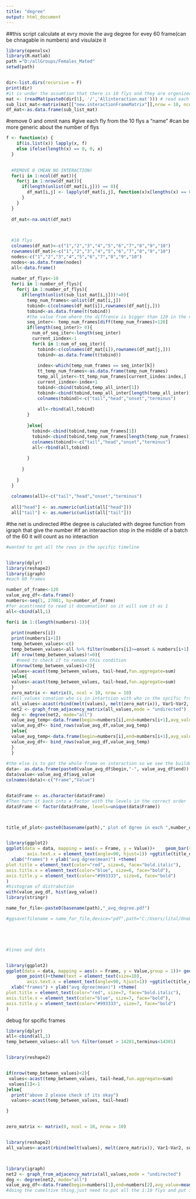 ```yaml
---
title: "degree"
output: html_document
---
```



##this script calculate at evry movie the avg degree for evey 60 frame(can be chnagable in numbers) and visulaize it 

```r

library(openxlsx)
library(R.matlab)
path ="D:/allGroups/Females_Mated"
setwd(path)


dir<-list.dirs(recursive = F)
print(dir)
#it is under the assumtion that there is 10 flys and they are orgenized in spcific way from the Allinteraction.mat
mat <- (readMat(paste0(dir[1], '/','Allinteraction.mat'))) # read each MAT file
sub_list_mat<-matrix(mat[["new.interactionFrameMatrix"]],nrow = 10, ncol = 10)
df_mat<-as.data.frame(sub_list_mat)


```


#remove 0 and omnit nans 
#give each fly from the 10 flys a "name"
#can be more generic about the number of flys
```r
f <- function(x) {
    if(is.list(x)) lapply(x, f)
    else ifelse(length(x) == 0, 0, x)
  }

  
  #REMOVE 0 (MEAN NO INTERACTION)
  for(i in 1:ncol(df_mat)){
    for(j in 1:nrow(df_mat)){
      if(length(unlist(df_mat[i,j])) == 0){
        df_mat[i,j] <- lapply(df_mat[i,j], function(x)x[lengths(x) == 0] <- 0)
      }
    }
  }
  
  df_mat<-na.omit(df_mat)

  

  #10 flys
  colnames(df_mat)<-c("1","2","3","4","5","6","7","8","9","10")
  rownames(df_mat)<-c("1","2","3","4","5","6","7","8","9","10")
  nodes<-c("1","2","3","4","5","6","7","8","9","10")
  nodes<-as.data.frame(nodes)
  all<-data.frame()
  
  number_of_flys<-10
  for(i in 1:number_of_flys){
    for(j in 1:number_of_flys){
      if(length(unlist(sub_list_mat[i,j]))!=0){
        temp_num_frames<-unlist(df_mat[i,j])
        tobind<-c(colnames(df_mat[i]),rownames(df_mat[j,]))
        tobind<-as.data.frame(t(tobind))
        #the value from where the diffrence is bigger than 120 in the next frame
        seq_inter<- temp_num_frames[diff(temp_num_frames)>120]
        if(length(seq_inter)> 0){
          num_of_seq_iter<-length(seq_inter)
          current_iindex<-1
          for(k in 1:num_of_seq_iter){
            tobind<-c(colnames(df_mat[i]),rownames(df_mat[j,]))
            tobind<-as.data.frame(t(tobind))
            
            index<-which(temp_num_frames == seq_inter[k])
            tt_temp_num_frames<-as.data.frame(temp_num_frames)
            temp_all_inter<-tt_temp_num_frames[current_iindex:index,]
            current_iindex<-index+1
            tobind<-cbind(tobind,temp_all_inter[1])
            tobind<-cbind(tobind,temp_all_inter[length(temp_all_inter)])
            colnames(tobind)<-c("tail","head","onset","terminus")
            
            all<-rbind(all,tobind)
        }
        
        }else{
          tobind<-cbind(tobind,temp_num_frames[1])
          tobind<-cbind(tobind,temp_num_frames[length(temp_num_frames)])
          colnames(tobind)<-c("tail","head","onset","terminus")
          all<-rbind(all,tobind)
          
        }
        
      }
        
    }
  }
  
  colnames(all)<-c("tail","head","onset","terminus")
  
  all["head"] <- as.numeric(unlist(all["head"]))
  all["tail"] <- as.numeric(unlist(all["tail"]))
```

#the net is undirected
#the degree is caluclated with degree function from igraph that give the number
#if an interaaction stop in the middle of a batch of the 60 it will count as no interaction
```r
#wanted to get all the rows in the spcific timeline


library(dplyr)
library(reshape2)
library(igraph)
#each 60 frames

number_of_frame<-120
value_avg_df<-data.frame()
numbers<-seq(1, 27001, by=number_of_frame)
#for acast(need to read it documnation) so it will sum it as 1 
all<-cbind(all,1)

for(i in 1:(length(numbers)-1)){
  
  print(numbers[i])
  print(numbers[i+1])
  temp_between_values<-c()
  temp_between_values<-all %>% filter(numbers[i]>=onset & numbers[i+1] <=terminus)
  if( nrow(temp_between_values)!=0){
    #need to check if to remove this condition
  if(nrow(temp_between_values)<2){
  values<-acast(temp_between_values, tail~head,fun.aggregate=sum) 
  }else{
  values<-acast(temp_between_values, tail~head,fun.aggregate=sum) 
  }
  zero_matrix <- matrix(0, ncol = 10, nrow = 10)
  #all_values conation who is in intartcion with who in the spcific frame
  all_values<-acast(rbind(melt(values), melt(zero_matrix)), Var1~Var2, sum)
  net2 <- graph_from_adjacency_matrix(all_values,mode = "undirected")
  deg <- degree(net2, mode="all")
  value_avg_temp<-data.frame(begin=numbers[i],end=numbers[i+1],avg_value=mean(deg))
  value_avg_df<- bind_rows(value_avg_df,value_avg_temp)
  }else{
  value_avg_temp<-data.frame(begin=numbers[i],end=numbers[i+1],avg_value=0)
  value_avg_df<- bind_rows(value_avg_df,value_avg_temp)
  }
  }
  
#the else is to get the whole frame on interaction so we see the buildup
data<- as.data.frame(paste0(value_avg_df$begin,"-", value_avg_df$end))
data$value<-value_avg_df$avg_value
colnames(data)<-c("Frame","Value")


data$Frame <- as.character(data$Frame)
#Then turn it back into a factor with the levels in the correct order
data$Frame <- factor(data$Frame, levels=unique(data$Frame))



title_of_plot<-paste0(basename(path)," plot of dgree in each ",number_of_frame," frames")


library(ggplot2)
ggplot(data = data, mapping = aes(x = Frame, y = Value))+    geom_bar(stat="identity", color="black", fill="gray")+theme(text = element_text(size=6),
        axis.text.x = element_text(angle=90, hjust=1)) +ggtitle(title_of_plot) +
  xlab("frames") + ylab("avg dgree(mean)") +theme(
plot.title = element_text(color="red", size=6, face="bold.italic"),
axis.title.x = element_text(color="blue", size=6, face="bold"),
axis.title.y = element_text(color="#993333", size=6, face="bold")
)
#histogram of distrabution
with(value_avg_df, hist(avg_value))
library(stringr)

name_for_file<-paste0(basename(path),"_avg_degree.pdf")

#ggsave(filename = name_for_file,device="pdf",path="C:/Users/lital/OneDrive - Bar Ilan University/Lital/weekly presentation/7.4")





#lines and dots


library(ggplot2)
ggplot(data = data, mapping = aes(x = Frame, y = Value,group = 1))+ geom_line() +
    geom_point()+theme(text = element_text(size=10),
        axis.text.x = element_text(angle=90, hjust=1)) +ggtitle(title_of_plot) +
  xlab("frames") + ylab("avg dgree(mean)") +theme(
plot.title = element_text(color="red", size=7, face="bold.italic"),
axis.title.x = element_text(color="blue", size=7, face="bold"),
axis.title.y = element_text(color="#993333", size=7, face="bold")
)
```


debug for spcific frames
```r


library(dplyr)
all<-cbind(all,1)
temp_between_values<-all %>% filter(onset > 14201,terminus<14301)


library(reshape2)


if(nrow(temp_between_values)<2){
 values<-acast(temp_between_values, tail~head,fun.aggregate=sum) 
 values[1]<-1
}else{
  print("above 2 please check if its okay")
  values<-acast(temp_between_values, tail~head)

}


zero_matrix <- matrix(0, ncol = 10, nrow = 10)


library(reshape2)
all_values<-acast(rbind(melt(values), melt(zero_matrix)), Var1~Var2, sum)



library(igraph)
net2 <- graph_from_adjacency_matrix(all_values,mode = "undirected")
deg <- degree(net2, mode="all")
value_avg_df<-data.frame(begin=numbers[1],end=numbers[2],avg_value=mean(deg))
#doing the cumeltive thing,just need to put all the 1:10 flys and put in them 0 
```

